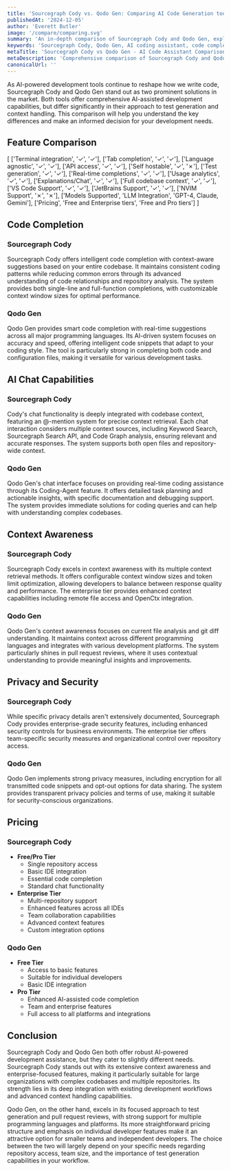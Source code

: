 ```yaml
---
title: 'Sourcegraph Cody vs. Qodo Gen: Comparing AI Code Generation tools (2025)'
publishedAt: '2024-12-05'
author: 'Everett Butler'
image: '/compare/comparing.svg'
summary: 'An in-depth comparison of Sourcegraph Cody and Qodo Gen, exploring their features, pricing, and capabilities to help developers choose the right AI coding assistant.'
keywords: 'Sourcegraph Cody, Qodo Gen, AI coding assistant, code completion, developer tools, IDE integration, code generation, AI programming tools'
metaTitle: 'Sourcegraph Cody vs Qodo Gen - AI Code Assistant Comparison (2025)'
metaDescription: 'Comprehensive comparison of Sourcegraph Cody and Qodo Gen, including features, pricing, and capabilities to help developers choose the best AI coding assistant for their needs.'
canonicalUrl: ''
---
```


As AI-powered development tools continue to reshape how we write code, Sourcegraph Cody and Qodo Gen stand out as two prominent solutions in the market. Both tools offer comprehensive AI-assisted development capabilities, but differ significantly in their approach to test generation and context handling. This comparison will help you understand the key differences and make an informed decision for your development needs.

## Feature Comparison

[
['Terminal integration', '✓', '✓'],
['Tab completion', '✓', '✓'],
['Language agnostic', '✓', '✓'],
['API access', '✓', '✓'],
['Self hostable', '✓', '✗'],
['Test generation', '✓', '✓'],
['Real-time completions', '✓', '✓'],
['Usage analytics', '✓', '✓'],
['Explanations/Chat', '✓', '✓'],
['Full codebase context', '✓', '✓'],
['VS Code Support', '✓', '✓'],
['JetBrains Support', '✓', '✓'],
['NVIM Support', '✗', '✗'],
['Models Supported', 'LLM Integration', 'GPT-4, Claude, Gemini'],
['Pricing', 'Free and Enterprise tiers', 'Free and Pro tiers']
]

## Code Completion

### Sourcegraph Cody
Sourcegraph Cody offers intelligent code completion with context-aware suggestions based on your entire codebase. It maintains consistent coding patterns while reducing common errors through its advanced understanding of code relationships and repository analysis. The system provides both single-line and full-function completions, with customizable context window sizes for optimal performance.

### Qodo Gen
Qodo Gen provides smart code completion with real-time suggestions across all major programming languages. Its AI-driven system focuses on accuracy and speed, offering intelligent code snippets that adapt to your coding style. The tool is particularly strong in completing both code and configuration files, making it versatile for various development tasks.

## AI Chat Capabilities

### Sourcegraph Cody
Cody's chat functionality is deeply integrated with codebase context, featuring an @-mention system for precise context retrieval. Each chat interaction considers multiple context sources, including Keyword Search, Sourcegraph Search API, and Code Graph analysis, ensuring relevant and accurate responses. The system supports both open files and repository-wide context.

### Qodo Gen
Qodo Gen's chat interface focuses on providing real-time coding assistance through its Coding-Agent feature. It offers detailed task planning and actionable insights, with specific documentation and debugging support. The system provides immediate solutions for coding queries and can help with understanding complex codebases.

## Context Awareness

### Sourcegraph Cody
Sourcegraph Cody excels in context awareness with its multiple context retrieval methods. It offers configurable context window sizes and token limit optimization, allowing developers to balance between response quality and performance. The enterprise tier provides enhanced context capabilities including remote file access and OpenCtx integration.

### Qodo Gen
Qodo Gen's context awareness focuses on current file analysis and git diff understanding. It maintains context across different programming languages and integrates with various development platforms. The system particularly shines in pull request reviews, where it uses contextual understanding to provide meaningful insights and improvements.

## Privacy and Security

### Sourcegraph Cody
While specific privacy details aren't extensively documented, Sourcegraph Cody provides enterprise-grade security features, including enhanced security controls for business environments. The enterprise tier offers team-specific security measures and organizational control over repository access.

### Qodo Gen
Qodo Gen implements strong privacy measures, including encryption for all transmitted code snippets and opt-out options for data sharing. The system provides transparent privacy policies and terms of use, making it suitable for security-conscious organizations.

## Pricing

### Sourcegraph Cody
- **Free/Pro Tier**
  - Single repository access
  - Basic IDE integration
  - Essential code completion
  - Standard chat functionality
- **Enterprise Tier**
  - Multi-repository support
  - Enhanced features across all IDEs
  - Team collaboration capabilities
  - Advanced context features
  - Custom integration options

### Qodo Gen
- **Free Tier**
  - Access to basic features
  - Suitable for individual developers
  - Basic IDE integration
- **Pro Tier**
  - Enhanced AI-assisted code completion
  - Team and enterprise features
  - Full access to all platforms and integrations

## Conclusion

Sourcegraph Cody and Qodo Gen both offer robust AI-powered development assistance, but they cater to slightly different needs. Sourcegraph Cody stands out with its extensive context awareness and enterprise-focused features, making it particularly suitable for large organizations with complex codebases and multiple repositories. Its strength lies in its deep integration with existing development workflows and advanced context handling capabilities.

Qodo Gen, on the other hand, excels in its focused approach to test generation and pull request reviews, with strong support for multiple programming languages and platforms. Its more straightforward pricing structure and emphasis on individual developer features make it an attractive option for smaller teams and independent developers. The choice between the two will largely depend on your specific needs regarding repository access, team size, and the importance of test generation capabilities in your workflow.